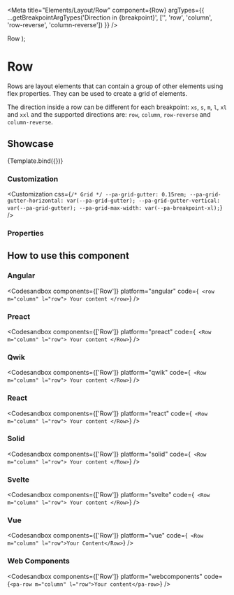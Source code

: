 
<Meta
  title="Elements/Layout/Row"
  component={Row}
  argTypes={{
    ...getBreakpointArgTypes('Direction in {breakpoint}', ['', 'row', 'column', 'row-reverse', 'column-reverse'])
  }}
/>

  <Container>
    <Row {...args}>
      <Column>Row</Column>
    </Row>
  </Container>
);

# Row

Rows are layout elements that can contain a group of other elements using flex properties. They can be used to create a grid of elements.

The direction inside a row can be different for each breakpoint: `xs`, `s`, `m`, `l`, `xl` and `xxl` and the supported directions are: `row`, `column`, `row-reverse` and `column-reverse`.

## Showcase

<Canvas>
  <Story name="Row" args={{}}>
    {Template.bind({})}
  </Story>
</Canvas>

### Customization

<Customization
  css={`
    /* Grid */
    --pa-grid-gutter: 0.15rem;
    --pa-grid-gutter-horizontal: var(--pa-grid-gutter);
    --pa-grid-gutter-vertical: var(--pa-grid-gutter);
    --pa-grid-max-width: var(--pa-breakpoint-xl);
  `}
/>

### Properties

<ArgsTable story="Row" of={Row} />

## How to use this component

### Angular

<Codesandbox
  components={['Row']}
  platform="angular"
  code={`
    <row m="column" l="row"> Your content </row>`}
/>

### Preact

<Codesandbox
  components={['Row']}
  platform="preact"
  code={`
    <Row m="column" l="row">
      Your content
    </Row>`}
/>

### Qwik

<Codesandbox
  components={['Row']}
  platform="qwik"
  code={`
    <Row m="column" l="row">
      Your content
    </Row>`}
/>

### React

<Codesandbox
  components={['Row']}
  platform="react"
  code={`
    <Row m="column" l="row">
      Your content
    </Row>`}
/>

### Solid

<Codesandbox
  components={['Row']}
  platform="solid"
  code={`
    <Row m="column" l="row">
      Your content
    </Row>`}
/>

### Svelte

<Codesandbox
  components={['Row']}
  platform="svelte"
  code={`
    <Row m="column" l="row">
      Your content
    </Row>`}
/>

### Vue

<Codesandbox
  components={['Row']}
  platform="vue"
  code={`
    <Row m="column" l="row">Your Content</Row>`}
/>

### Web Components

<Codesandbox components={['Row']} platform="webcomponents" code={`<pa-row m="column" l="row">Your content</pa-row>`} />

